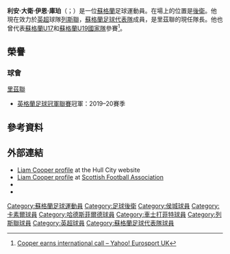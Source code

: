 {{noteTA
|G1=Football
|G2=FAcup
|G3=uefa
|1=zh-hans:库珀; zh-hk:谷巴; zh-tw:庫珀;
|2=zh-hans:利亚姆;zh-hk:利安;zh-tw:連恩
}}
{{Infobox football biography
| name = 利安·庫珀<br/>Liam Cooper
| image = Liam Cooper.jpg
| image_size = 225px
| caption = 
| fullname = Liam David Ian Cooper<ref>{{cite web |url=https://www.efl.com/siteassets/efl-documents/efl-professional-retain-list--free-transfers---2017-18.pdf |title=Club list of registered players: As at 19th May 2018: Leeds United |publisher=English Football League |format=PDF |page=21 |accessdate=17 June 2018 |archive-date=2018-06-15 |archive-url=https://web.archive.org/web/20180615205339/https://www.efl.com/siteassets/efl-documents/efl-professional-retain-list--free-transfers---2017-18.pdf |dead-url=no }}</ref>
| birth_date = {{birth date and age|1991|8|30|df=y}}<ref name="Profile">{{cite web |url=http://www.hullcityafc.premiumtv.co.uk/page/ProfilesDetail/0,,10338~43525,00.html |title=Player Profiles |publisher=Hull City A.F.C. |accessdate=12 June 2013 |archiveurl=https://web.archive.org/web/20081222010135/http://www.hullcityafc.premiumtv.co.uk/page/ProfilesDetail/0,,10338~43525,00.html |archivedate=2008-12-22 |url-status=dead |dead-url=no }}</ref>
| birth_place = {{flagicon|ENG}} [[英格蘭|英格蘭]][[赫爾河畔京斯頓|赫爾河畔京斯頓]]
| height = {{Height|ft=6|in=2}}<ref>{{cite web |url=http://www.leedsunited-mad.co.uk/profiles/players/liam-cooper/130384/ |title=Archived copy |accessdate=20 October 2019 |archive-url=https://web.archive.org/web/20190728221647/http://www.leedsunited-mad.co.uk/profiles/players/liam-cooper/130384/ |archive-date=2019-07-28 |url-status=dead |dead-url=no }}</ref>
| position = [[中後衛|中後衛]]
| currentclub = [[列斯聯足球會|列斯聯]]
| clubnumber = 6
| youthyears1 = {{0|0000}}–2008
| youthclubs1 = [[赫尔城足球俱乐部|赫尔城]]
| years1 = 2008–2013
| clubs1 = [[赫尔城足球俱乐部|赫尔城]]
| caps1 = 11
| goals1 = 0
| years2 = 2011
| clubs2 = → [[卡莱尔联足球俱乐部|卡萊爾聯]]
| caps2 = 6
| goals2 = 1
| years3 = 2011
| clubs3 = → [[哈德斯菲尔德足球俱乐部|哈德斯菲尔德]]
| caps3 = 4
| goals3 = 0
| years4 = 2012–2013
| clubs4 = → [[切斯特菲尔德足球俱乐部|切斯特菲尔德]]
| caps4 = 10
| goals4 = 1
| years5 = 2013–2014
| clubs5 = [[切斯特菲尔德足球俱乐部|切斯特菲尔德]]
| caps5 = 61
| goals5 = 4
| years6 = 2014–
| clubs6 = [[列斯聯足球會|列斯聯]]
| caps6 = 196
| goals6 = 9
| nationalyears1 = 2008
| nationalteam1 = 蘇格蘭U17
| nationalcaps1 = 5
| nationalgoals1 = 0
| nationalyears2 = 2009
| nationalteam2 = 蘇格蘭U19
| nationalcaps2 = 1
| nationalgoals2 = 0
| nationalyears3 = 2019–
| nationalteam3 = [[蘇格蘭足球代表隊|蘇格蘭]]
| nationalcaps3 = 4
| nationalgoals3 = 0
| club-update = 2020年12月20日
| nationalteam-update = 2020年10月11日
}}
'''利安·大衛·伊恩·庫珀'''（{{lang-en|Liam David Ian Cooper}}；{{bd|1991年|8月30日}}）是一位[[蘇格蘭|蘇格蘭]]足球運動員。在場上的位置是[[後衛|後衛]]。他現在效力於[[英超|英超]]球隊[[列斯聯足球會|列斯聯]]，[[蘇格蘭足球代表隊|蘇格蘭足球代表隊]]成員，是里茲聯的現任隊長。他也曾代表[[蘇格蘭U17|蘇格蘭U17]]和[[蘇格蘭U19國家隊|蘇格蘭U19國家隊]]參賽<ref>[http://uk.eurosport.yahoo.com/15032008/1/cooper-earns-international-call.html Cooper earns international call – Yahoo! Eurosport UK<!-- Bot generated title -->]{{dead link|date=July 2014}}</ref>。

== 榮譽 ==
=== 球會 ===
;{{flagicon|ENG}} [[列斯聯足球會|里茲聯]]
* [[英格蘭足球冠軍聯賽|英格蘭足球冠軍聯賽]]冠軍：2019–20賽季

==參考資料==
{{Reflist}}

==外部連結==
{{Commons category|Liam Cooper}}
*[https://web.archive.org/web/20120502205250/http://www.hullcityafc.net/page/ProfilesDetail/0%2C%2C10338~43525%2C00.html Liam Cooper profile] at the Hull City website
*[http://www.scottishfa.co.uk/football_player_profile.cfm?page=2492&playerID=141928 Liam Cooper profile]{{Wayback|url=http://www.scottishfa.co.uk/football_player_profile.cfm?page=2492&playerID=141928 |date=20150924115200 }} at [[Scottish_Football_Association|Scottish Football Association]]
*{{soccerbase|49789}}
*{{Soccerway}}

{{列斯聯球員名單}}
{{2020年欧洲足球锦标赛苏格兰参赛名单}}
{{DEFAULTSORT:Cooper, Liam}}
[[Category:蘇格蘭足球運動員|Category:蘇格蘭足球運動員]]
[[Category:足球後衛|Category:足球後衛]]
[[Category:侯城球員|Category:侯城球員]]
[[Category:卡素爾球員|Category:卡素爾球員]]
[[Category:哈德斯菲爾德球員|Category:哈德斯菲爾德球員]]
[[Category:車士打菲特球員|Category:車士打菲特球員]]
[[Category:列斯聯球員|Category:列斯聯球員]]
[[Category:英超球員|Category:英超球員]]
[[Category:蘇格蘭足球代表隊球員|Category:蘇格蘭足球代表隊球員]]
